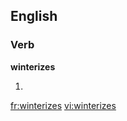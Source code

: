 ==English==

===Verb===
'''winterizes'''

# {{third-person singular of|winterize}}

[[fr:winterizes]]
[[vi:winterizes]]